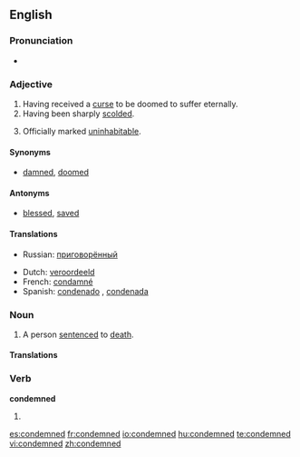 ==English==

===Pronunciation===
*{{audio|en-us-condemned.ogg|Audio (US)}}

===Adjective===
{{en-adj|-}}

# Having received a [[curse]] to be doomed to suffer eternally.
# Having been sharply [[scold]]ed.
# {{context|of a building}} Officially marked [[uninhabitable]].

====Synonyms====
* {{sense|having received a curse}} [[damned]], [[doomed]]

====Antonyms====
* {{sense|having received a curse}} [[blessed]], [[saved]]

====Translations====
{{trans-top|having received a curse to be doomed to suffer eternally}}
* Russian: [[приговорённый]]
{{trans-mid}}
{{trans-bottom}}

{{trans-top|having been sharply scolded}}
{{trans-mid}}
{{trans-bottom}}

{{trans-top|officially marked uninhabitable}}
{{trans-mid}}
{{trans-bottom}}

{{checktrans-top}}
* Dutch: [[veroordeeld]]
* French: [[condamné]]
* Spanish: [[condenado]] {{m}}, [[condenada]] {{f}}
{{checktrans-bottom}}

===Noun===
{{en-noun|condemned}}

# A person [[sentence]]d to [[death]].

====Translations====
{{trans-top|person sentenced to death}}
{{trans-mid}}
{{trans-bottom}}

===Verb===
'''condemned'''

# {{past of|condemn}}

[[es:condemned]]
[[fr:condemned]]
[[io:condemned]]
[[hu:condemned]]
[[te:condemned]]
[[vi:condemned]]
[[zh:condemned]]